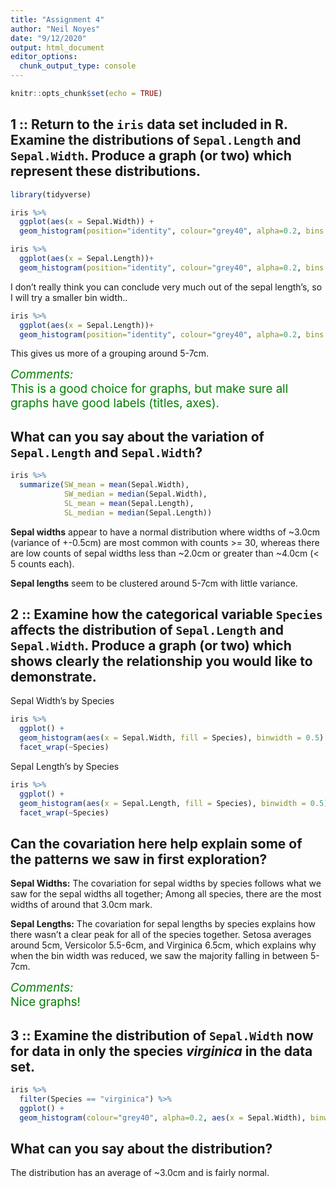 ```yaml
---
title: "Assignment 4"
author: "Neil Noyes"
date: "9/12/2020"
output: html_document
editor_options: 
  chunk_output_type: console
---
```


```r
knitr::opts_chunk$set(echo = TRUE)
```

## 1 :: Return to the `iris` data set included in R.  Examine the distributions of `Sepal.Length` and `Sepal.Width`.  Produce a graph (or two) which represent these distributions.

```r
library(tidyverse)

iris %>%
  ggplot(aes(x = Sepal.Width)) +
  geom_histogram(position="identity", colour="grey40", alpha=0.2, bins = 10)

iris %>%
  ggplot(aes(x = Sepal.Length))+
  geom_histogram(position="identity", colour="grey40", alpha=0.2, bins = 10)
```

I don't really think you can conclude very much out of the sepal length's, so I will try a smaller bin width..
```r
iris %>%
  ggplot(aes(x = Sepal.Length))+
  geom_histogram(position="identity", colour="grey40", alpha=0.2, bins = 5)
```

This gives us more of a grouping around 5-7cm.

<span style="color: green; font-size: 14pt">*Comments:*  
        This is a good choice for graphs, but make sure all graphs have good labels (titles, axes).
    </span>

## What can you say about the variation of `Sepal.Length` and `Sepal.Width`?

```r
iris %>%
  summarize(SW_mean = mean(Sepal.Width),
            SW_median = median(Sepal.Width),
            SL_mean = mean(Sepal.Length),
            SL_median = median(Sepal.Length))
```
  

  **Sepal widths** appear to have a normal distribution where widths of ~3.0cm (variance of +-0.5cm) are most   common with counts >= 30, whereas there are low counts of sepal widths less than ~2.0cm or greater than       ~4.0cm (< 5 counts each).
  
  **Sepal lengths** seem to be clustered around 5-7cm with little variance. 


## 2 :: Examine how the categorical variable `Species` affects the distribution of `Sepal.Length` and  `Sepal.Width`.  Produce a graph (or two) which shows clearly the relationship you would like to demonstrate. 

Sepal Width's by Species
```r
iris %>%
  ggplot() +
  geom_histogram(aes(x = Sepal.Width, fill = Species), binwidth = 0.5) +
  facet_wrap(~Species)
```

Sepal Length's by Species
```r
iris %>%
  ggplot() +
  geom_histogram(aes(x = Sepal.Length, fill = Species), binwidth = 0.5) +
  facet_wrap(~Species)
```

## Can the covariation here help explain some of the patterns we saw in first exploration?

  **Sepal Widths:**
    The covariation for sepal widths by species follows what we saw for the sepal widths all together; Among      all species, there are the most widths of around that 3.0cm mark.

  **Sepal Lengths:**
    The covariation for sepal lengths by species explains how there wasn't a clear peak for all of the species     together. Setosa averages around 5cm, Versicolor 5.5-6cm, and Virginica 6.5cm, which explains why when the     bin width was reduced, we saw the majority falling in between 5-7cm.

<span style="color: green; font-size: 14pt">*Comments:*  
        Nice graphs!
    </span>

## 3 :: Examine the distribution of `Sepal.Width` now for data in only the species *virginica* in the data set. 

```r
iris %>%
  filter(Species == "virginica") %>%
  ggplot() +
  geom_histogram(colour="grey40", alpha=0.2, aes(x = Sepal.Width), binwidth = 0.25)

```

## What can you say about the distribution?

  The distribution has an average of ~3.0cm and is fairly normal. 